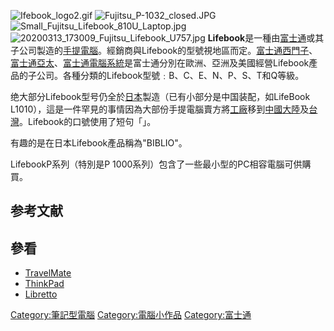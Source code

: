 {{noteTA|G1=IT}}
[[File:Ifebook_logo2.gif|thumb]]
[[File:Fujitsu_P-1032_closed.JPG|thumb]]
[[File:Small_Fujitsu_Lifebook_810U_Laptop.jpg|thumb]]
[[File:20200313_173009_Fujitsu_Lifebook_U757.jpg|thumb]]
'''Lifebook'''是一種由[[富士通|富士通]]或其子公司製造的[[手提電腦|手提電腦]]。經銷商與Lifebook的型號視地區而定。[[富士通西門子|富士通西門子]]、[[富士通亞太|富士通亞太]]、[[富士通電腦系統|富士通電腦系統]]是富士通分別在歐洲、亞洲及美國經營Lifebook產品的子公司。各種分類的Lifebook型號﹕B、C、E、N、P、S、T和Q等級。

绝大部分Lifebook型号仍全於[[日本|日本]]製造（已有小部分是中国装配，如LifeBook L1010），這是一件罕見的事情因為大部份手提電腦賣方將[[工廠|工廠]]移到[[中國大陸|中國大陸]]及[[台灣|台灣]]。Lifebook的口號使用了短句「{{lang|en|Made in Japan. World Class.}}」。

有趣的是在日本Lifebook產品稱為"BIBLIO"。

LifebookP系列（特別是P 1000系列）包含了一些最小型的PC相容電腦可供購買。

== 参考文献 ==
{{Reflist}}

==參看==
{{commons|Fujitsu Lifebook}}
*[[TravelMate|TravelMate]]
*[[ThinkPad|ThinkPad]]
*[[Libretto|Libretto]]

[[Category:筆記型電腦|Category:筆記型電腦]]
[[Category:電腦小作品|Category:電腦小作品]]
[[Category:富士通|Category:富士通]]